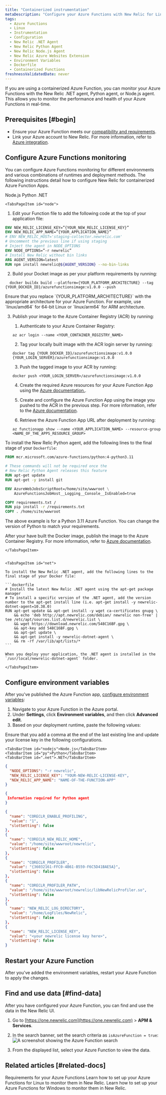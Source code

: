 ```yaml
---
title: "Containerized instrumentation"
metaDescription: "Configure your Azure Functions with New Relic for Linux"
tags:
  - Azure Functions
  - Linux
  - Instrumentation
  - Configuration
  - New Relic .NET Agent
  - New Relic Python Agent
  - New Relic Node.js Agent
  - New Relic Azure Websites Extension
  - Environment Variables
  - Dockerfile
  - Containerized Functions 
freshnessValidatedDate: never
---
```


If you are using a containerized Azure Function, you can monitor your Azure Functions with the New Relic .NET agent, Python agent, or Node.js agent. This allows you to monitor the performance and health of your Azure Functions in real-time. 

<Steps>

<Step>

## Prerequisites [#begin]

* Ensure your Azure Function meets our [compatibility and requirements](/docs/serverless-function-monitoring/azure-function-monitoring/compatibility-requirement-azure-monitoring).
* Link your Azure account to New Relic. For more information, refer to [Azure integration](/docs/infrastructure/microsoft-azure-integrations/azure-integrations-list/azure-functions-monitoring-integration/#polling).

</Step>

<Step>

## Configure Azure Functions monitoring

You can configure Azure Functions monitoring for different environments and various combinations of runtimes and deployment methods. The following instructions detail how to configure New Relic for containerized Azure Function Apps.

<Tabs>
  <TabsBar>
    <TabsBarItem id="node">Node.js</TabsBarItem>
    <TabsBarItem id="python">Python</TabsBarItem>
    <TabsBarItem id="net">.NET</TabsBarItem>
  </TabsBar>

  <TabsPages>


    <TabsPageItem id="node">
    
1. Edit your Function file to add the following code at the top of your application file:
  
  ```dockerfile
  ENV NEW_RELIC_LICENSE_KEY=”{YOUR_NEW_RELIC_LICENSE_KEY}”
  ENV NEW_RELIC_APP_NAME=”{YOUR_APPLICATION_NAME}”
  # ENV NEW_RELIC_HOST='staging-collector.newrelic.com' 
  # Uncomment the previous line if using staging
  # Inject the agent in NODE_OPTIONS
  ENV NODE_OPTIONS=”-r newrelic”
  # Install New Relic without bin links
  ARG AGENT_VERSION=latest
  RUN npm install newrelic@${AGENT_VERSION} --no-bin-links
  ```

2. Build your Docket image as per your platform requirements by running:
  
  ```node
    docker buildx build --platform={YOUR_PLATFORM_ARCHITECTURE} --tag {YOUR_DOCKER_ID}/azurefunctionsimage:v1.0.0 --push
  ```

  <Callout variant="important">
    Ensure that you replace `{YOUR_PLATFORM_ARCHITECTURE}` with the appropriate architecture for your Azure Function. For example, use `linux/amd64` for 64-bit Linux or `linux/arm64` for ARM architecture. 
  </Callout>

3. Publish your image to the Azure Container Registry (ACR) by running:

    1. Authenticate to your Azure Container Registry:
      ```node 
      az acr login --name <YOUR_CONTAINER_REGISTRY_NAME>
      ```

    2. Tag your locally built image with the ACR login server by running:            
      ```node
      docker tag {YOUR_DOCKER_ID}/azurefunctionsimage:v1.0.0 {YOUR_LOGIN_SERVER}/azurefunctionsimage:v1.0.0
      ```

    3. Push the tagged image to your ACR by running:
      ```node
      docker push <YOUR_LOGIN_SERVER>/azurefunctionsimage:v1.0.0
      ```

    4. Create the required Azure resources for your Azure Function App using the [Azure documentation.](https://learn.microsoft.com/en-us/azure/azure-functions/functions-deploy-container-apps?tabs=acr%2Cbash&pivots=programming-language-javascript#create-supporting-azure-resources-for-your-function).

    5. Create and configure the Azure Function App using the image you pushed to the ACR in the previous step. For more information, refer to the [Azure documentation](https://learn.microsoft.com/en-us/azure/azure-functions/functions-deploy-container-apps?tabs=acr%2Cbash&pivots=programming-language-javascript#create-and-configure-a-function-app-on-azure-with-the-image).

    6. Retrieve the Azure Function App URL after deployment by running:
      ```node 
      az functionapp show --name <YOUR_APPLICATION_NAME> --resource-group <NAME_OF_THE_APPS_RESOURCE_GROUP>
      ```

    </TabsPageItem>

    <TabsPageItem id="python">
    
To install the New Relic Python agent, add the following lines to the final stage of your `Dockerfile`:

  ```dockerfile
  FROM mcr.microsoft.com/azure-functions/python:4-python3.11

  # These commands will not be required once the 
  # New Relic Python Agent releases this feature
  RUN apt-get update
  RUN apt-get -y install git 

  ENV AzureWebJobsScriptRoot=/home/site/wwwroot \
      AzureFunctionsJobHost__Logging__Console__IsEnabled=true

  COPY requirements.txt /
  RUN pip install -r /requirements.txt
  COPY . /home/site/wwwroot
  ```

  <Callout variant="tip">
    The above example is for a Python 3.11 Azure Function. You can change the version of Python to match your requirements.
  </Callout>

After your have built the Docker image, publish the image to the Azure Container Registry. For more information, refer to [Azure documentation](https://learn.microsoft.com/en-us/azure/azure-functions/functions-deploy-container?tabs=acr%2Cbash%2Cazure-cli&pivots=programming-language-python#publish-the-container-image-to-a-registry).

    </TabsPageItem>


    <TabsPageItem id="net">

    To install the New Relic .NET agent, add the following lines to the final stage of your Docker file:

    ```dockerfile
    # Install the latest New Relic .NET agent using the apt-get package manager
    # To install a specific version of the .NET agent, add the version number to the apt-get install line (i.e. apt-get install -y newrelic-dotnet-agent=10.38.0)
    RUN apt-get update && apt-get install -y wget ca-certificates gnupg \
        && echo 'deb http://apt.newrelic.com/debian/ newrelic non-free' | tee /etc/apt/sources.list.d/newrelic.list \
        && wget https://download.newrelic.com/548C16BF.gpg \
        && apt-key add 548C16BF.gpg \
        && apt-get update \
        && apt-get install -y newrelic-dotnet-agent \
        && rm -rf /var/lib/apt/lists/*
    ```
    
    When you deploy your application, the .NET agent is installed in the `/usr/local/newrelic-dotnet-agent` folder.
    
    </TabsPageItem>

  </TabsPages>
</Tabs>

</Step>

<Step>

## Configure environment variables

After you've published the Azure Function app, [configure environment variables](/docs/serverless-function-monitoring/azure-function-monitoring/env-variables-azure):

  1. Navigate to your Azure Function in the Azure portal.
  2. Under **Settings**, click **Environment variables**, and then click **Advanced edit**.
  3. Based on your deployment runtime, paste the following values:

<Callout variant="important">
Ensure that you add a comma at the end of the last existing line and update your license key in the following configurations.
</Callout>

<Tabs>
  <TabsBar>

    <TabsBarItem id="nodejs">Node.js</TabsBarItem>
    <TabsBarItem id="py">Python</TabsBarItem>
    <TabsBarItem id=".net">.NET</TabsBarItem>

  </TabsBar>

  <TabsPages>

  <TabsPageItem id="nodejs">

  ```json
  {
    "NODE_OPTIONS": "-r newrelic",
    "NEW_RELIC_LICENSE_KEY": "YOUR-NEW-RELIC-LICENSE-KEY",
    "NEW_RELIC_APP_NAME": "NAME-OF-THE-FUNCTION-APP"
  }
  ```
  </TabsPageItem>


  <TabsPageItem id="py">

  ```json
  {
   Information required for Python agent
  }
  ```

  </TabsPageItem>

  <TabsPageItem id=".net">

  ```json
  {
    "name": "CORECLR_ENABLE_PROFILING",
    "value": "1",
    "slotSetting": false
  },
  {
    "name": "CORECLR_NEW_RELIC_HOME",
    "value": "/home/site/wwwroot/newrelic",
    "slotSetting": false
  },
  {
    "name": "CORECLR_PROFILER",
    "value": "{36032161-FFC0-4B61-B559-F6C5D41BAE5A}",
    "slotSetting": false
  }, 
  {
    "name": "CORECLR_PROFILER_PATH",
    "value": "/home/site/wwwroot/newrelic/libNewRelicProfiler.so",
    "slotSetting": false
  },
  {
    "name": "NEW_RELIC_LOG_DIRECTORY",
    "value": "/home/LogFiles/NewRelic",
    "slotSetting": false
  },
  {
    "name": "NEW_RELIC_LICENSE_KEY",
    "value": "<your newrelic license key here>",
    "slotSetting": false
  }
  ```

  </TabsPageItem>

  </TabsPages>

</Tabs>

</Step>

<Step>

## Restart your Azure Function

After you've added the environment variables, restart your Azure Function to apply the changes.
</Step>

<Step>

## Find and use data [#find-data]

After you have configured your Azure Function, you can find and use the data in the New Relic UI.

1. Go to [https://one.newrelic.com](https://one.newrelic.com) > **APM & Services**.
2. In the search banner, set the search criteria as `isAzureFunction = true`:
    <img
    title="Azure Function Search"
    alt="A screenshot showing the Azure Function search"
    src="/images/azure_filters.webp"
    />
    
3. From the displayed list, select your Azure Function to view the data.

</Step>

</Steps>

## Related articles [#related-docs]

<DocTiles>
  <DocTile title="Compatibility and requirements" path="/docs/serverless-function-monitoring/azure-function-monitoring/compatibility-requirement-azure-monitoring"> Requirements for your Azure Functions</DocTile>
  <DocTile title="Linux instrumentation" path="/docs/serverless-function-monitoring/azure-function-monitoring/linux">Learn how to set up your Azure Functions for Linux to monitor them in New Relic.</DocTile>
  <DocTile title="Windows instrumentation" path="/docs/serverless-function-monitoring/azure-function-monitoring/windows">Learn how to set up your Azure Functions for Windows to monitor them in New Relic.</DocTile>
</DocTiles>